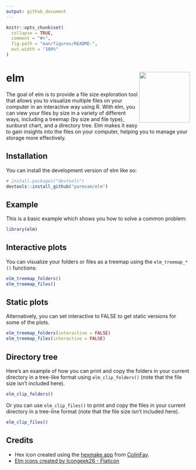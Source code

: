 ```yaml
---
output: github_document
---
```


<!-- README.md is generated from README.Rmd. Please edit that file -->

```r
knitr::opts_chunk$set(
  collapse = TRUE,
  comment = "#>",
  fig.path = "man/figures/README-",
  out.width = "100%"
)
```

# elm <img src="man/figures/logo.png" align="right" height="139" />

<!-- badges: start -->
<!-- badges: end -->

The goal of elm is to provide a file size exploration tool that allows you to visualize 
  multiple files on your computer in an interactive way using R. With elm, you can 
  view your files by size in a variety of different ways, including a treemap (by size and file type), sunburst chart, and a directory tree. Elm makes it easy to gain insights into the files on your computer, helping you to manage your storage more effectively.

## Installation

You can install the development version of elm like so:

``` r
# install.packages("devtools")
devtools::install_github("parmsam/elm")
```

## Example

This is a basic example which shows you how to solve a common problem:

```r
library(elm)
```

## Interactive plots
You can visualize your folders or files as a treemap using the `elm_treemap_*()` functions:
```r
elm_treemap_folders()
elm_treemap_files()
```

## Static plots
Alternatively, you can set interactive to FALSE to get static versions for some of the plots.
```r
elm_treemap_folders(interactive = FALSE)
elm_treemap_files(interactive = FALSE)
```

## Directory tree
Here's an example of how you can print and copy the folders in your current directory in a tree-like format using `elm_clip_folders()` (note that the file size isn't included here).
```r
elm_clip_folders()
```
Or you can use `elm_clip_files()` to print and copy the files in your current directory in a tree-line format (note that the file size isn't included here).
```r
elm_clip_files()
```

## Credits 

- Hex icon created using the [hexmake
app](https://connect.thinkr.fr/hexmake/) from
[ColinFay](https://github.com/ColinFay/hexmake).
- <a href="https://www.flaticon.com/free-icons/elm" title="elm icons">Elm icons created by Icongeek26 - Flaticon</a>
